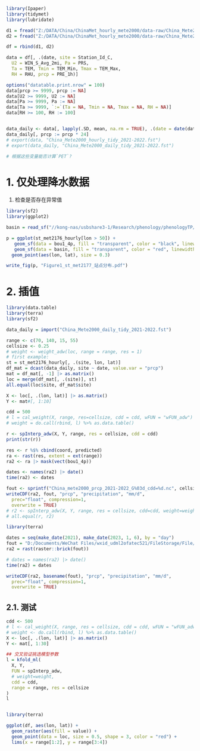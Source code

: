 ```r
library(Ipaper)
library(tidymet)
library(lubridate)
```

```r
d1 = fread("Z:/DATA/China/ChinaMet_hourly_mete2000/data-raw/China_Mete2000_hourly_2021-2021_[20210101Z00,20220106Z23].csv")
d2 = fread("Z:/DATA/China/ChinaMet_hourly_mete2000/data-raw/China_Mete2000_hourly_2022-2022_[20220101Z00,20230106Z23].csv")

df = rbind(d1, d2)

data = df[, .(date, site = Station_Id_C, 
  U2 = WIN_S_Avg_2mi, Pa = PRS, 
  Ta = TEM, Tmin = TEM_Min, Tmax = TEM_Max,
  RH = RHU, prcp = PRE_1h)]

options("datatable.print.nrow" = 100)
data[prcp >= 9999, prcp := NA]
data[U2 >= 9999, U2 := NA]
data[Pa >= 9999, Pa := NA]
data[Ta >= 9999, `:=`(Ta = NA, Tmin = NA, Tmax = NA, RH = NA)]
data[RH >= 100, RH := 100]


data_daily <- data[, lapply(.SD, mean, na.rm = TRUE), .(date = date(date), site)]
data_daily[, prcp := prcp * 24]
# export(data, "China_Mete2000_hourly_tidy_2021-2022.fst")
# export(data_daily, "China_Mete2000_daily_tidy_2021-2022.fst")

# 根据这些变量能否计算`PET`?
```

# 1. 仅处理降水数据

1. 检查是否存在异常值

```r
library(sf2)
library(ggplot2)

basin = read_sf("//kong-nas/usbshare3-1/Research/phenology/phenologyTP/data-raw/shp/basin_长江.shp")

p = ggplot(st_met2176_hourly[lon > 50]) + 
   geom_sf(data = bou1_4p, fill = "transparent", color = "black", linewidth = 0.2) + 
   geom_sf(data = basin, fill = "transparent", color = "red", linewidth = 0.4) + 
  geom_point(aes(lon, lat), size = 0.3)

write_fig(p, "Figure1_st_met2177_站点分布.pdf")
```

# 2. 插值
```r
library(data.table)
library(terra)
library(sf2)

data_daily = import("China_Mete2000_daily_tidy_2021-2022.fst")

range <- c(70, 140, 15, 55)
cellsize <- 0.25
# weight <- weight_adw(loc, range = range, res = 1)
# first example:
st = st_met2176_hourly[, .(site, lon, lat)]
df_mat = dcast(data_daily, site ~ date, value.var = "prcp")
mat = df_mat[, -1] |> as.matrix()
loc = merge(df_mat[, .(site)], st)
all.equal(loc$site, df_mat$site)

X <- loc[, .(lon, lat)] |> as.matrix()
Y <- mat#[, 1:10]

cdd = 500
# l = cal_weight(X, range, res=cellsize, cdd = cdd, wFUN = "wFUN_adw")
# weight = do.call(rbind, l) %>% as.data.table()  

r <- spInterp_adw(X, Y, range, res = cellsize, cdd = cdd)
print(str(r))

res <- r %$% cbind(coord, predicted)
ra <- rast(res, extent = ext(range))
ra2 <- ra |> mask(vect(bou1_4p))

dates <- names(ra2) |> date()
time(ra2) <- dates

fout <- sprintf("China_mete2000_prcp_2021-2022_G%03d_cdd=%d.nc", cellsize * 100, cdd)
writeCDF(ra2, fout, "prcp", "precipitation", "mm/d",
  prec="float", compression=1,
  overwrite = TRUE)
# r2 <- spInterp_adw(X, Y, range, res = cellsize, cdd=cdd, weight=weight)
# all.equal(r, r2)
```

```r
library(terra)

dates = seq(make_date(2021), make_date(2023, 1, 6), by = "day")
fout = "D:/Documents/WeChat Files/wxid_udml2ofatec521/FileStorage/File/2023-06/China_mete2000_prcp_2021-2022_G025_cdd=500.nc"
ra2 = rast(raster::brick(fout))

# dates = names(ra2) |> date()
time(ra2) = dates

writeCDF(ra2, basename(fout), "prcp", "precipitation", "mm/d",
  prec="float", compression=1,
  overwrite = TRUE)
```

## 2.1. 测试

```r
cdd <- 500
# l <- cal_weight(X, range, res = cellsize, cdd = cdd, wFUN = "wFUN_adw")
# weight <- do.call(rbind, l) %>% as.data.table()
X <- loc[, .(lon, lat)] |> as.matrix()
Y <- mat[, 1:30]

## 交叉验证挑选模型参数
l = kfold_ml(
  X, Y,
  FUN = spInterp_adw,
  # weight=weight,
  cdd = cdd, 
  range = range, res = cellsize
)
l
```

```r

```

```r
library(terra)

ggplot(df, aes(lon, lat)) +
  geom_raster(aes(fill = value)) +
  geom_point(data = loc, size = 0.5, shape = 3, color = "red") +
  lims(x = range[1:2], y = range[3:4])
```
